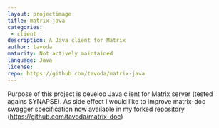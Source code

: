 ```yaml
---
layout: projectimage
title: matrix-java
categories:
 - client
description: A Java client for Matrix
author: tavoda
maturity: Not actively maintained
language: Java
license:
repo: https://github.com/tavoda/matrix-java
---
```


Purpose of this project is develop Java client for Matrix server (tested agains SYNAPSE). As side effect I would like to improve matrix-doc swagger specification now available in my forked repository (https://github.com/tavoda/matrix-doc)
